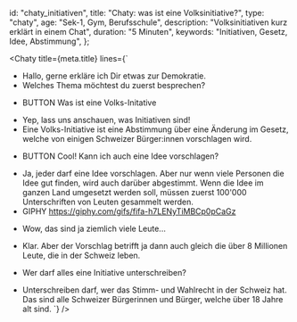 
  id: "chaty_initiativen",
  title: "Chaty: was ist eine Volksinitiative?",
  type: "chaty",
  age: "Sek-1, Gym, Berufsschule",
  description: "Volksinitiativen kurz erklärt in einem Chat",
  duration: "5 Minuten",
  keywords: "Initiativen, Gesetz, Idee, Abstimmung",
};

<Chaty
  title={meta.title}
  lines={`
- Hallo, gerne erkläre ich Dir etwas zur Demokratie.
- Welches Thema möchtest du zuerst besprechen?
* BUTTON Was ist eine Volks-Initative
- Yep, lass uns anschauen, was Initiativen sind!
- Eine Volks-Initiative ist eine Abstimmung über eine Änderung im Gesetz, welche von einigen Schweizer Bürger:innen vorschlagen wird.
* BUTTON Cool! Kann ich auch eine Idee vorschlagen?
- Ja, jeder darf eine Idee vorschlagen. Aber nur wenn viele Personen die Idee gut finden, wird auch darüber abgestimmt. Wenn die Idee im ganzen Land umgesetzt werden soll, müssen zuerst 100'000 Unterschriften von Leuten gesammelt werden.
- GIPHY https://giphy.com/gifs/fifa-h7LENyTiMBCp0pCaGz
* Wow, das sind ja ziemlich viele Leute...
- Klar. Aber der Vorschlag betrifft ja dann auch gleich die über 8 Millionen Leute, die in der Schweiz leben.
* Wer darf alles eine Initiative unterschreiben?
- Unterschreiben darf, wer das Stimm- und Wahlrecht in der Schweiz hat. Das sind alle Schweizer Bürgerinnen und Bürger, welche über 18 Jahre alt sind.
`}
/>

